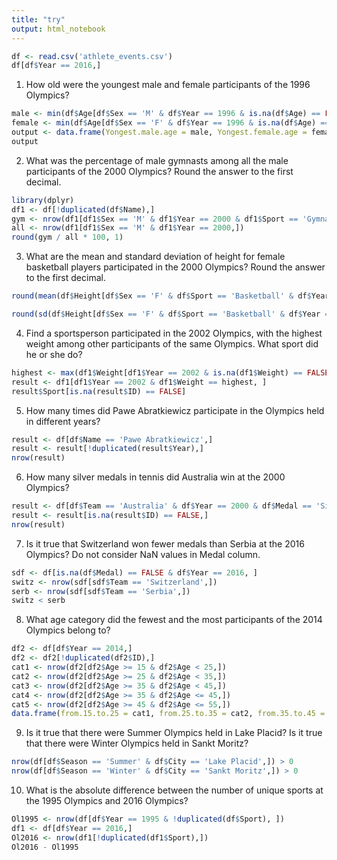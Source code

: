 ```yaml
---
title: "try"
output: html_notebook
---
```



```r
df <- read.csv('athlete_events.csv')
df[df$Year == 2016,]
```
 
1) How old were the youngest male and female participants of the 1996 Olympics?
 
```r
male <- min(df$Age[df$Sex == 'M' & df$Year == 1996 & is.na(df$Age) == FALSE])
female <- min(df$Age[df$Sex == 'F' & df$Year == 1996 & is.na(df$Age) == FALSE])
output <- data.frame(Yongest.male.age = male, Yongest.female.age = female, row.names = c('age'))
output
```

2) What was the percentage of male gymnasts among all the male participants of the 2000 Olympics? Round the answer to the first decimal.

```r
library(dplyr)
df1 <- df[!duplicated(df$Name),]
gym <- nrow(df1[df1$Sex == 'M' & df1$Year == 2000 & df1$Sport == 'Gymnastics' ,])
all <- nrow(df1[df1$Sex == 'M' & df1$Year == 2000,])
round(gym / all * 100, 1)
```

3) What are the mean and standard deviation of height for female basketball players participated in the 2000 Olympics? Round the answer to the first decimal.

```r
round(mean(df$Height[df$Sex == 'F' & df$Sport == 'Basketball' & df$Year == 2000]), 1)

round(sd(df$Height[df$Sex == 'F' & df$Sport == 'Basketball' & df$Year == 2000]), 1)
```

4) Find a sportsperson participated in the 2002 Olympics, with the highest weight among other participants of the same Olympics. What sport did he or she do?

```r
highest <- max(df1$Weight[df1$Year == 2002 & is.na(df1$Weight) == FALSE])
result <- df1[df1$Year == 2002 & df1$Weight == highest, ]
result$Sport[is.na(result$ID) == FALSE]
```

5) How many times did Pawe Abratkiewicz participate in the Olympics held in different years?

```r
result <- df[df$Name == 'Pawe Abratkiewicz',]
result <- result[!duplicated(result$Year),]
nrow(result)
```

6) How many silver medals in tennis did Australia win at the 2000 Olympics?

```r
result <- df[df$Team == 'Australia' & df$Year == 2000 & df$Medal == 'Silver' & df$Sport == 'Tennis',]
result <- result[is.na(result$ID) == FALSE,]
nrow(result)
```

7) Is it true that Switzerland won fewer medals than Serbia at the 2016 Olympics? Do not consider NaN values in Medal column.

```r
sdf <- df[is.na(df$Medal) == FALSE & df$Year == 2016, ]
switz <- nrow(sdf[sdf$Team == 'Switzerland',])
serb <- nrow(sdf[sdf$Team == 'Serbia',])
switz < serb
```

8) What age category did the fewest and the most participants of the 2014 Olympics belong to?

```r
df2 <- df[df$Year == 2014,]
df2 <- df2[!duplicated(df2$ID),]
cat1 <- nrow(df2[df2$Age >= 15 & df2$Age < 25,])
cat2 <- nrow(df2[df2$Age >= 25 & df2$Age < 35,])
cat3 <- nrow(df2[df2$Age >= 35 & df2$Age < 45,])
cat4 <- nrow(df2[df2$Age >= 35 & df2$Age <= 45,])
cat5 <- nrow(df2[df2$Age >= 45 & df2$Age <= 55,])
data.frame(from.15.to.25 = cat1, from.25.to.35 = cat2, from.35.to.45 = cat3, from.35.to.45.with.45 = cat4, from.45.to.55 = cat5)
```

9) Is it true that there were Summer Olympics held in Lake Placid? Is it true that there were Winter Olympics held in Sankt Moritz?

```r
nrow(df[df$Season == 'Summer' & df$City == 'Lake Placid',]) > 0
nrow(df[df$Season == 'Winter' & df$City == 'Sankt Moritz',]) > 0
```

10) What is the absolute difference between the number of unique sports at the 1995 Olympics and 2016 Olympics?

```r
Ol1995 <- nrow(df[df$Year == 1995 & !duplicated(df$Sport), ])
df1 <- df[df$Year == 2016,]
Ol2016 <- nrow(df1[!duplicated(df1$Sport),])
Ol2016 - Ol1995
```